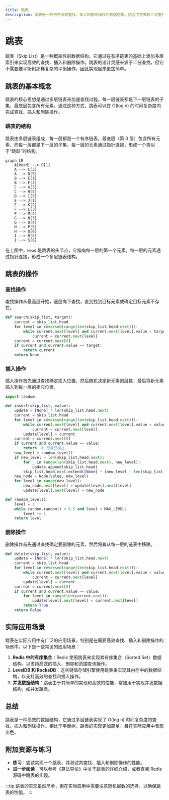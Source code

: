 ```yaml
---
title: 跳表
description: 跳表是一种用于高效查找、插入和删除操作的数据结构，结合了链表和二分查找的优点。本文详细介绍跳表的概念、实现及其应用场景。
---
```


# 跳表

跳表（Skip List）是一种概率性的数据结构，它通过在有序链表的基础上添加多层索引来实现高效的查找、插入和删除操作。跳表的设计灵感来源于二分查找，但它不需要像平衡树那样复杂的平衡操作，因此实现起来更加简单。

## 跳表的基本概念

跳表的核心思想是通过多层链表来加速查找过程。每一层链表都是下一层链表的子集，最底层包含所有元素。通过这种方式，跳表可以在 O(log n) 的时间复杂度内完成查找、插入和删除操作。

### 跳表的结构

跳表由多层链表组成，每一层都是一个有序链表。最底层（第 0 层）包含所有元素，而每一层都是下一层的子集。每一层的元素通过指针连接，形成一个类似于“跳跃”的结构。

```mermaid
graph LR
    A[Head] --> B[1]
    A --> C[3]
    A --> D[5]
    B --> E[1]
    B --> F[3]
    C --> G[3]
    C --> H[5]
    D --> I[5]
    E --> J[1]
    E --> K[2]
    F --> L[3]
    F --> M[4]
    G --> N[3]
    G --> O[4]
    H --> P[5]
    H --> Q[6]
    I --> R[5]
    I --> S[6]
```

在上图中，`Head` 是跳表的头节点，它指向每一层的第一个元素。每一层的元素通过指针连接，形成一个多层链表结构。

## 跳表的操作

### 查找操作

查找操作从最高层开始，逐层向下查找，直到找到目标元素或确定目标元素不存在。

```python
def search(skip_list, target):
    current = skip_list.head
    for level in reversed(range(len(skip_list.head.next))):
        while current.next[level] and current.next[level].value < target:
            current = current.next[level]
    current = current.next[0]
    if current and current.value == target:
        return current
    return None
```

### 插入操作

插入操作首先通过查找确定插入位置，然后随机决定新元素的层数，最后将新元素插入到每一层的相应位置。

```python
import random

def insert(skip_list, value):
    update = [None] * len(skip_list.head.next)
    current = skip_list.head
    for level in reversed(range(len(skip_list.head.next))):
        while current.next[level] and current.next[level].value < value:
            current = current.next[level]
        update[level] = current
    current = current.next[0]
    if current and current.value == value:
        return  # 元素已存在
    new_level = random_level()
    if new_level > len(skip_list.head.next):
        for _ in range(len(skip_list.head.next), new_level):
            update.append(skip_list.head)
        skip_list.head.next.extend([None] * (new_level - len(skip_list.head.next)))
    new_node = Node(value, new_level)
    for level in range(new_level):
        new_node.next[level] = update[level].next[level]
        update[level].next[level] = new_node

def random_level():
    level = 1
    while random.random() < 0.5 and level < MAX_LEVEL:
        level += 1
    return level
```

### 删除操作

删除操作首先通过查找确定要删除的元素，然后将其从每一层的链表中移除。

```python
def delete(skip_list, value):
    update = [None] * len(skip_list.head.next)
    current = skip_list.head
    for level in reversed(range(len(skip_list.head.next))):
        while current.next[level] and current.next[level].value < value:
            current = current.next[level]
        update[level] = current
    current = current.next[0]
    if current and current.value == value:
        for level in range(len(current.next)):
            update[level].next[level] = current.next[level]
        return True
    return False
```

## 实际应用场景

跳表在实际应用中有广泛的应用场景，特别是在需要高效查找、插入和删除操作的场景中。以下是一些常见的应用场景：

1. **Redis 中的有序集合**：Redis 使用跳表来实现其有序集合（Sorted Set）数据结构，以支持高效的插入、删除和范围查询操作。
2. **LevelDB 和 RocksDB**：这些键值存储引擎使用跳表来实现其内存中的数据结构，以支持高效的查找和插入操作。
3. **并发数据结构**：跳表由于其简单的实现和高效的性能，常被用于实现并发数据结构，如并发跳表。

## 总结

跳表是一种高效的数据结构，它通过多层链表实现了 O(log n) 时间复杂度的查找、插入和删除操作。相比于平衡树，跳表的实现更加简单，且在实际应用中表现出色。

## 附加资源与练习

- **练习**：尝试实现一个跳表，并测试其查找、插入和删除操作的性能。
- **进一步阅读**：可以参考《算法导论》中关于跳表的详细介绍，或者查阅 Redis 源码中跳表的实现。

:::tip
跳表的实现虽然简单，但在实际应用中需要注意随机层数的选择，以确保跳表的性能。
:::